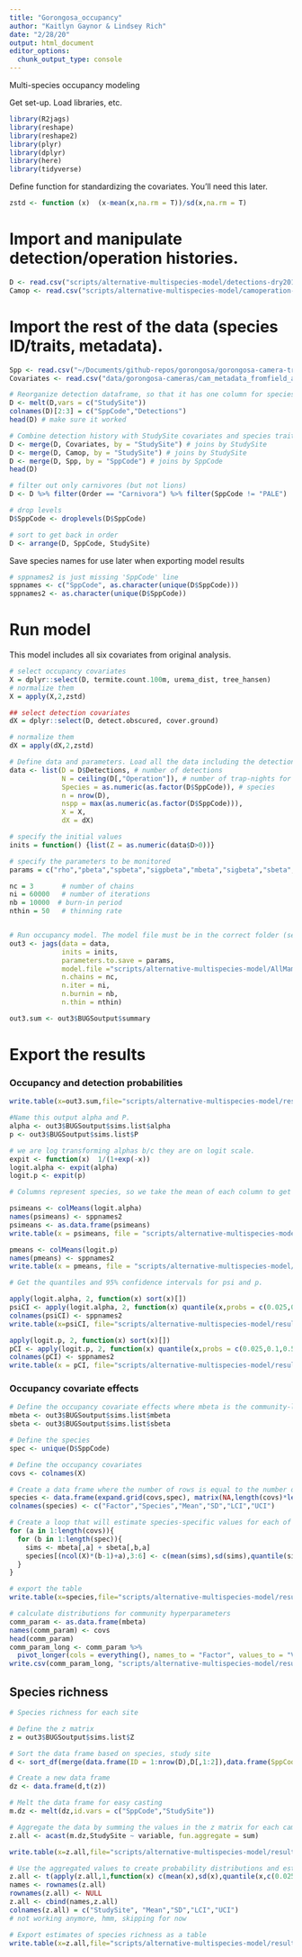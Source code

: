 ```yaml
---
title: "Gorongosa_occupancy"
author: "Kaitlyn Gaynor & Lindsey Rich"
date: "2/28/20"
output: html_document
editor_options: 
  chunk_output_type: console
---
```


Multi-species occupancy modeling

Get set-up. Load libraries, etc.
```r
library(R2jags)
library(reshape)
library(reshape2)
library(plyr)
library(dplyr)
library(here)
library(tidyverse)
```

Define function for standardizing the covariates. You'll need this later.
```r
zstd <- function (x)  (x-mean(x,na.rm = T))/sd(x,na.rm = T)  
```

# Import and manipulate detection/operation histories.

```r
D <- read.csv("scripts/alternative-multispecies-model/detections-dry2016_katie-8_1_16-11_30_16.csv")
Camop <- read.csv("scripts/alternative-multispecies-model/camoperation-dry2016_katie-8_1_16-11_30_16.csv")
```


# Import the rest of the data (species ID/traits, metadata).
```r
Spp <- read.csv("~/Documents/github-repos/gorongosa/gorongosa-camera-traps/data/2018spp_kingdon.csv") # Species IDs and traits
Covariates <- read.csv("data/gorongosa-cameras/cam_metadata_fromfield_and_raw_raster.csv")

# Reorganize detection dataframe, so that it has one column for species and one for detections (rather than a column for each species)
D <- melt(D,vars = c("StudySite"))
colnames(D)[2:3] = c("SppCode","Detections")
head(D) # make sure it worked

# Combine detection history with StudySite covariates and species traits
D <- merge(D, Covariates, by = "StudySite") # joins by StudySite
D <- merge(D, Camop, by = "StudySite") # joins by StudySite
D <- merge(D, Spp, by = "SppCode") # joins by SppCode
head(D)

# filter out only carnivores (but not lions)
D <- D %>% filter(Order == "Carnivora") %>% filter(SppCode != "PALE")

# drop levels
D$SppCode <- droplevels(D$SppCode)

# sort to get back in order
D <- arrange(D, SppCode, StudySite)
```

Save species names for use later when exporting model results
```r
# sppnames2 is just missing 'SppCode' line
sppnames <- c("SppCode", as.character(unique(D$SppCode)))
sppnames2 <- as.character(unique(D$SppCode))
```

# Run model

This model includes all six covariates from original analysis.
```r
# select occupancy covariates
X = dplyr::select(D, termite.count.100m, urema_dist, tree_hansen)
# normalize them
X = apply(X,2,zstd)

## select detection covariates
dX = dplyr::select(D, detect.obscured, cover.ground)

# normalize them
dX = apply(dX,2,zstd)

# Define data and parameters. Load all the data including the detection array, number of sampling occasions, individual species sampled, total number of sampled species, and covariate information.
data <- list(D = D$Detections, # number of detections
             N = ceiling(D[,"Operation"]), # number of trap-nights for each StudySite
             Species = as.numeric(as.factor(D$SppCode)), # species
             n = nrow(D), 
             nspp = max(as.numeric(as.factor(D$SppCode))),
             X = X, 
             dX = dX)

# specify the initial values
inits = function() {list(Z = as.numeric(data$D>0))}

# specify the parameters to be monitored
params = c("rho","pbeta","spbeta","sigpbeta","mbeta","sigbeta","sbeta","psi.mean","sigma.occ","p.mean","sigma.p","alpha","Z","P")

nc = 3       # number of chains
ni = 60000   # number of iterations
nb = 10000  # burn-in period
nthin = 50   # thinning rate


# Run occupancy model. The model file must be in the correct folder (see script AllMammals_pcov.txt)
out3 <- jags(data = data, 
             inits = inits, 
             parameters.to.save = params, 
             model.file ="scripts/alternative-multispecies-model/AllMammals_pcov_nogroup.txt", 
             n.chains = nc, 
             n.iter = ni,
             n.burnin = nb, 
             n.thin = nthin)

out3.sum <- out3$BUGSoutput$summary
```

# Export the results

### Occupancy and detection probabilities
```r
write.table(x=out3.sum,file="scripts/alternative-multispecies-model/results/mesocarnivore.csv",sep=",") # save output

#Name this output alpha and P.
alpha <- out3$BUGSoutput$sims.list$alpha
p <- out3$BUGSoutput$sims.list$P

# we are log transforming alphas b/c they are on logit scale.
expit <- function(x)  1/(1+exp(-x))
logit.alpha <- expit(alpha)
logit.p <- expit(p)

# Columns represent species, so we take the mean of each column to get the mean psi and p value (when covariates are at their mean values) for each species.

psimeans <- colMeans(logit.alpha)
names(psimeans) <- sppnames2
psimeans <- as.data.frame(psimeans)
write.table(x = psimeans, file = "scripts/alternative-multispecies-model/results/mesocarnivore_alphaspsi()p().csv", sep = ",")

pmeans <- colMeans(logit.p)
names(pmeans) <- sppnames2
write.table(x = pmeans, file = "scripts/alternative-multispecies-model/results/mesocarnivore_detection.csv", sep=",")

# Get the quantiles and 95% confidence intervals for psi and p.

apply(logit.alpha, 2, function(x) sort(x)[])
psiCI <- apply(logit.alpha, 2, function(x) quantile(x,probs = c(0.025,0.1,0.5,0.9,0.975)))
colnames(psiCI) <- sppnames2
write.table(x=psiCI, file="scripts/alternative-multispecies-model/results/mesocarnivore_alphaCI.psi()p().csv",sep=",")

apply(logit.p, 2, function(x) sort(x)[])
pCI <- apply(logit.p, 2, function(x) quantile(x,probs = c(0.025,0.1,0.5,0.9,0.975)))
colnames(pCI) <- sppnames2
write.table(x = pCI, file="scripts/alternative-multispecies-model/results/mesocarnivore_pCI.psi()p().csv", sep = ",")
```

### Occupancy covariate effects
```r
# Define the occupancy covariate effects where mbeta is the community-level hyperparameter and sbeta is the species-specific parameter.
mbeta <- out3$BUGSoutput$sims.list$mbeta
sbeta <- out3$BUGSoutput$sims.list$sbeta

# Define the species
spec <- unique(D$SppCode)

# Define the occupancy covariates
covs <- colnames(X)

# Create a data frame where the number of rows is equal to the number of covariates * the number of species
species <- data.frame(expand.grid(covs,spec), matrix(NA,length(covs)*length(spec),4))
colnames(species) <- c("Factor","Species","Mean","SD","LCI","UCI")

# Create a loop that will estimate species-specific values for each of the covariates
for (a in 1:length(covs)){
  for (b in 1:length(spec)){
    sims <- mbeta[,a] + sbeta[,b,a]
    species[(ncol(X)*(b-1)+a),3:6] <- c(mean(sims),sd(sims),quantile(sims,c(0.025,0.975)))
  }
}

# export the table
write.table(x=species,file="scripts/alternative-multispecies-model/results/mesocarnivore_species.csv",sep=",", row.names=F) 

# calculate distributions for community hyperparameters
comm_param <- as.data.frame(mbeta)
names(comm_param) <- covs
head(comm_param)
comm_param_long <- comm_param %>% 
  pivot_longer(cols = everything(), names_to = "Factor", values_to = "Value")
write.csv(comm_param_long, "scripts/alternative-multispecies-model/results/mesocarnivore_communityposteriors.csv", row.names = F)
```

## Species richness
```r
# Species richness for each site

# Define the z matrix
z = out3$BUGSoutput$sims.list$Z

# Sort the data frame based on species, study site
d <- sort_df(merge(data.frame(ID = 1:nrow(D),D[,1:2]),data.frame(SppCode = spec)),"ID")[,c(1,3)]

# Create a new data frame
dz <- data.frame(d,t(z))

# Melt the data frame for easy casting
m.dz <- melt(dz,id.vars = c("SppCode","StudySite"))

# Aggregate the data by summing the values in the z matrix for each camera station during each iteration
z.all <- acast(m.dz,StudySite ~ variable, fun.aggregate = sum)

write.table(x=z.all,file="scripts/alternative-multispecies-model/results/mesocarnivore_rawrichnessdistribution.csv",sep=",")

# Use the aggregated values to create probability distributions and estimate mean, sd, and 95% credible interval values for camera-station specific species richness
z.all <- t(apply(z.all,1,function(x) c(mean(x),sd(x),quantile(x,c(0.025,0.975)))))
names <- rownames(z.all)
rownames(z.all) <- NULL
z.all <- cbind(names,z.all)
colnames(z.all) = c("StudySite", "Mean","SD","LCI","UCI")
# not working anymore, hmm, skipping for now

# Export estimates of species richness as a table
write.table(x=z.all,file="scripts/alternative-multispecies-model/results/mesocarnivore_spprich.csv",sep=",", row.names=F)
```
